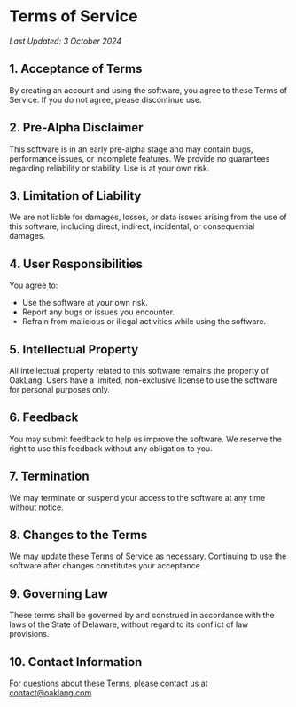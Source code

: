 # Terms of Service

_Last Updated: 3 October 2024_

## 1. Acceptance of Terms

By creating an account and using the software, you agree to these Terms of Service. If you do not agree, please discontinue use.

## 2. Pre-Alpha Disclaimer

This software is in an early pre-alpha stage and may contain bugs, performance issues, or incomplete features. We provide no guarantees regarding reliability or stability. Use is at your own risk.

## 3. Limitation of Liability

We are not liable for damages, losses, or data issues arising from the use of this software, including direct, indirect, incidental, or consequential damages.

## 4. User Responsibilities

You agree to:

- Use the software at your own risk.
- Report any bugs or issues you encounter.
- Refrain from malicious or illegal activities while using the software.

## 5. Intellectual Property

All intellectual property related to this software remains the property of OakLang. Users have a limited, non-exclusive license to use the software for personal purposes only.

## 6. Feedback

You may submit feedback to help us improve the software. We reserve the right to use this feedback without any obligation to you.

## 7. Termination

We may terminate or suspend your access to the software at any time without notice.

## 8. Changes to the Terms

We may update these Terms of Service as necessary. Continuing to use the software after changes constitutes your acceptance.

## 9. Governing Law

These terms shall be governed by and construed in accordance with the laws of the State of Delaware, without regard to its conflict of law provisions.

## 10. Contact Information

For questions about these Terms, please contact us at contact@oaklang.com
